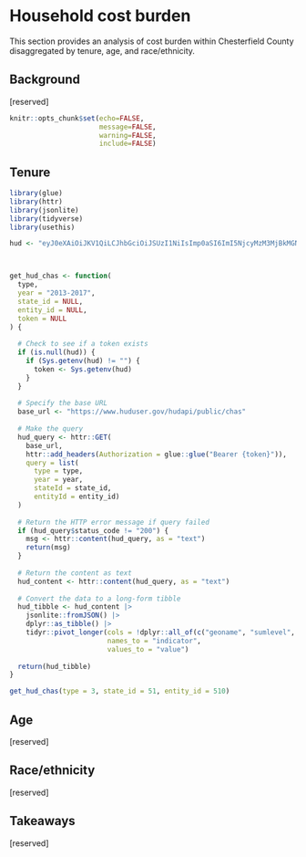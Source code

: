 # Household cost burden {#part-1b-3}

This section provides an analysis of cost burden within Chesterfield County disaggregated by tenure, age, and race/ethnicity.

## Background

[reserved]

```r
knitr::opts_chunk$set(echo=FALSE, 
                      message=FALSE, 
                      warning=FALSE, 
                      include=FALSE)

```

## Tenure

```r
library(glue)
library(httr)
library(jsonlite)
library(tidyverse)
library(usethis)

hud <- "eyJ0eXAiOiJKV1QiLCJhbGciOiJSUzI1NiIsImp0aSI6ImI5NjcyMzM3MjBkMGNlZWUxMGE5NjU0MWMzNmUyZWMzNzc4NWExOWFlMjMwMzM5YjFlZDg2NmQ3M2JkOTNkNjk5YmYzZGFmZTQyMWU3YjBlIn0.eyJhdWQiOiI2IiwianRpIjoiYjk2NzIzMzcyMGQwY2VlZTEwYTk2NTQxYzM2ZTJlYzM3Nzg1YTE5YWUyMzAzMzliMWVkODY2ZDczYmQ5M2Q2OTliZjNkYWZlNDIxZTdiMGUiLCJpYXQiOjE2NDcyODg0NjEsIm5iZiI6MTY0NzI4ODQ2MSwiZXhwIjoxOTYyOTA3NjYxLCJzdWIiOiIzMTEzOSIsInNjb3BlcyI6W119.fi0sEW9r_1i4_0pDI69ejp8rOhmc8xBL-yzhTpRvIQ5lX3kqEavFJ-GDg3FKVP_6Q9hdyhrRefVe6jH-SkAm6g"



get_hud_chas <- function(
  type, 
  year = "2013-2017", 
  state_id = NULL, 
  entity_id = NULL, 
  token = NULL
) {
  
  # Check to see if a token exists
  if (is.null(hud)) {
    if (Sys.getenv(hud) != "") {
      token <- Sys.getenv(hud)
    }
  }
  
  # Specify the base URL
  base_url <- "https://www.huduser.gov/hudapi/public/chas"
  
  # Make the query
  hud_query <- httr::GET(
    base_url,
    httr::add_headers(Authorization = glue::glue("Bearer {token}")),
    query = list(
      type = type,
      year = year,
      stateId = state_id,
      entityId = entity_id)
  )
  
  # Return the HTTP error message if query failed
  if (hud_query$status_code != "200") {
    msg <- httr::content(hud_query, as = "text")
    return(msg)
  }
  
  # Return the content as text
  hud_content <- httr::content(hud_query, as = "text")
  
  # Convert the data to a long-form tibble
  hud_tibble <- hud_content |>
    jsonlite::fromJSON() |>
    dplyr::as_tibble() |>
    tidyr::pivot_longer(cols = !dplyr::all_of(c("geoname", "sumlevel", "year")),
                        names_to = "indicator",
                        values_to = "value")
  
  return(hud_tibble)
}

get_hud_chas(type = 3, state_id = 51, entity_id = 510)
```

## Age

[reserved]

## Race/ethnicity

[reserved]

## Takeaways

[reserved]